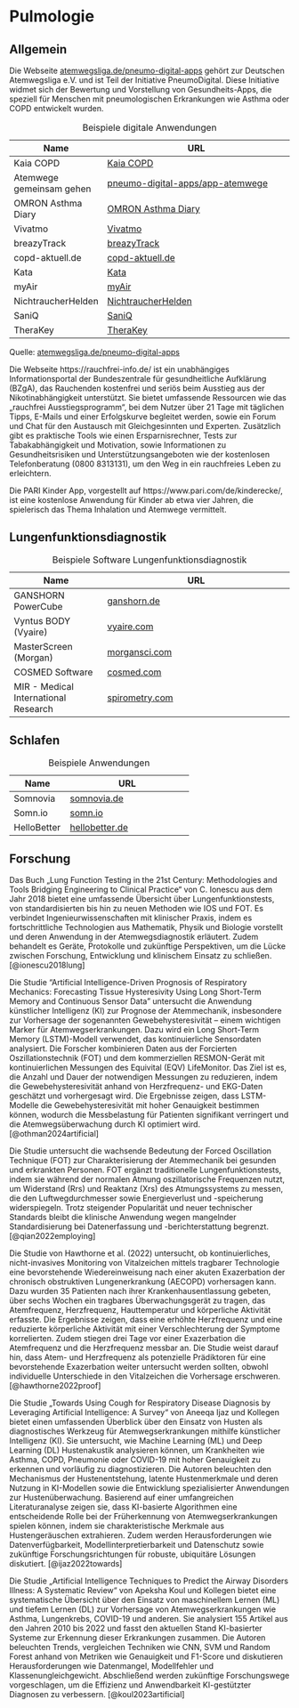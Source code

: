 # Pulmologie

## Allgemein

Die Webseite [atemwegsliga.de/pneumo-digital-apps](https://www.atemwegsliga.de/pneumo-digital-apps/articles/pneumo-digital-apps.html) gehört zur Deutschen Atemwegsliga e.V. und ist Teil der Initiative PneumoDigital. Diese Initiative widmet sich der Bewertung und Vorstellung von Gesundheits-Apps, die speziell für Menschen mit pneumologischen Erkrankungen wie Asthma oder COPD entwickelt wurden.

| Name                   | URL                                                                 |
|------------------------|---------------------------------------------------------------------|
| Kaia COPD              | [Kaia COPD](https://kaiahealth.de/patient-kaia-copd/)          |
| Atemwege gemeinsam gehen | [pneumo-digital-apps/app-atemwege](https://www.atemwegsliga.de/service-220/pneumodigital/pneumo-digital-apps/app-atemwege.html) |
| OMRON Asthma Diary     | [OMRON Asthma Diary](https://www.atemwegsliga.de/app/omron-asthma-diary.html) |
| Vivatmo                | [Vivatmo](https://www.atemwegsliga.de/app/vivatmo.html)              |
| breazyTrack            | [breazyTrack](https://www.atemwegsliga.de/app/breazy-track.html)      |
| copd-aktuell.de        | [copd-aktuell.de](https://www.atemwegsliga.de/app/copd-aktuell.de.html) |
| Kata                   | [Kata](https://www.atemwegsliga.de/app/kata.html)                    |
| myAir                  | [myAir](https://www.atemwegsliga.de/app/my-air.html)                  |
| NichtraucherHelden     | [NichtraucherHelden](https://www.atemwegsliga.de/app/nichtraucher-helden.html) |
| SaniQ                  | [SaniQ](https://www.atemwegsliga.de/app/sani-q-asthma.html)                  |
| TheraKey               | [TheraKey](https://www.atemwegsliga.de/app/thera-key.html)            |

: Beispiele digitale Anwendungen

Quelle: [atemwegsliga.de/pneumo-digital-apps](https://www.atemwegsliga.de/pneumo-digital-apps/articles/pneumo-digital-apps.html)

Die Webseite https://rauchfrei-info.de/ ist ein unabhängiges Informationsportal der Bundeszentrale für gesundheitliche Aufklärung (BZgA), das Rauchenden kostenfrei und seriös beim Ausstieg aus der Nikotinabhängigkeit unterstützt. Sie bietet umfassende Ressourcen wie das „rauchfrei Ausstiegsprogramm“, bei dem Nutzer über 21 Tage mit täglichen Tipps, E-Mails und einer Erfolgskurve begleitet werden, sowie ein Forum und Chat für den Austausch mit Gleichgesinnten und Experten. Zusätzlich gibt es praktische Tools wie einen Ersparnisrechner, Tests zur Tabakabhängigkeit und Motivation, sowie Informationen zu Gesundheitsrisiken und Unterstützungsangeboten wie der kostenlosen Telefonberatung (0800 8313131), um den Weg in ein rauchfreies Leben zu erleichtern.

Die PARI Kinder App, vorgestellt auf https://www.pari.com/de/kinderecke/, ist eine kostenlose Anwendung für Kinder ab etwa vier Jahren, die spielerisch das Thema Inhalation und Atemwege vermittelt.

## Lungenfunktionsdiagnostik

| Name                    | URL                                              |
|-------------------------|--------------------------------------------------|
| GANSHORN PowerCube     | [ganshorn.de](https://www.ganshorn.de/software-de/)         |
| Vyntus BODY (Vyaire)   | [vyaire.com](https://www.vyaire.com/products/sentrysuite-software-solution) |
| MasterScreen (Morgan)  | [morgansci.com](https://www.morgansci.com/pft-software/)    |
| COSMED Software        | [cosmed.com](https://www.cosmed.com/en/products/software)   |
| MIR - Medical International Research | [spirometry.com](https://www.spirometry.com/en/software/)   |

: Beispiele Software Lungenfunktionsdiagnostik

## Schlafen

| Name         | URL                           |
|--------------|-------------------------------|
| Somnovia     | [somnovia.de](https://somnovia.de/)         |
| Somn.io      | [somn.io](https://somn.io/)             |
| HelloBetter  | [hellobetter.de](https://hellobetter.de/online-kurse/schlafen/) |

: Beispiele Anwendungen

## Forschung

Das Buch „Lung Function Testing in the 21st Century: Methodologies and Tools Bridging Engineering to Clinical Practice“ von C. Ionescu aus dem Jahr 2018 bietet eine umfassende Übersicht über Lungenfunktionstests, von standardisierten bis hin zu neuen Methoden wie IOS und FOT. Es verbindet Ingenieurwissenschaften mit klinischer Praxis, indem es fortschrittliche Technologien aus Mathematik, Physik und Biologie vorstellt und deren Anwendung in der Atemwegsdiagnostik erläutert. Zudem behandelt es Geräte, Protokolle und zukünftige Perspektiven, um die Lücke zwischen Forschung, Entwicklung und klinischem Einsatz zu schließen. [@ionescu2018lung]

Die Studie "Artificial Intelligence-Driven Prognosis of Respiratory Mechanics: Forecasting Tissue Hysteresivity Using Long Short-Term Memory and Continuous Sensor Data" untersucht die Anwendung künstlicher Intelligenz (KI) zur Prognose der Atemmechanik, insbesondere zur Vorhersage der sogenannten Gewebehysteresivität – einem wichtigen Marker für Atemwegserkrankungen. Dazu wird ein Long Short-Term Memory (LSTM)-Modell verwendet, das kontinuierliche Sensordaten analysiert. Die Forscher kombinieren Daten aus der Forcierten Oszillationstechnik (FOT) und dem kommerziellen RESMON-Gerät mit kontinuierlichen Messungen des Equivital (EQV) LifeMonitor. Das Ziel ist es, die Anzahl und Dauer der notwendigen Messungen zu reduzieren, indem die Gewebehysteresivität anhand von Herzfrequenz- und EKG-Daten geschätzt und vorhergesagt wird. Die Ergebnisse zeigen, dass LSTM-Modelle die Gewebehysteresivität mit hoher Genauigkeit bestimmen können, wodurch die Messbelastung für Patienten signifikant verringert und die Atemwegsüberwachung durch KI optimiert wird. [@othman2024artificial]

Die Studie untersucht die wachsende Bedeutung der Forced Oscillation Technique (FOT) zur Charakterisierung der Atemmechanik bei gesunden und erkrankten Personen. FOT ergänzt traditionelle Lungenfunktionstests, indem sie während der normalen Atmung oszillatorische Frequenzen nutzt, um Widerstand (Rrs) und Reaktanz (Xrs) des Atmungssystems zu messen, die den Luftwegdurchmesser sowie Energieverlust und -speicherung widerspiegeln. Trotz steigender Popularität und neuer technischer Standards bleibt die klinische Anwendung wegen mangelnder Standardisierung bei Datenerfassung und -berichterstattung begrenzt. [@qian2022employing]

Die Studie von Hawthorne et al. (2022) untersucht, ob kontinuierliches, nicht-invasives Monitoring von Vitalzeichen mittels tragbarer Technologie eine bevorstehende Wiedereinweisung nach einer akuten Exazerbation der chronisch obstruktiven Lungenerkrankung (AECOPD) vorhersagen kann. Dazu wurden 35 Patienten nach ihrer Krankenhausentlassung gebeten, über sechs Wochen ein tragbares Überwachungsgerät zu tragen, das Atemfrequenz, Herzfrequenz, Hauttemperatur und körperliche Aktivität erfasste. Die Ergebnisse zeigen, dass eine erhöhte Herzfrequenz und eine reduzierte körperliche Aktivität mit einer Verschlechterung der Symptome korrelierten. Zudem stiegen drei Tage vor einer Exazerbation die Atemfrequenz und die Herzfrequenz messbar an. Die Studie weist darauf hin, dass Atem- und Herzfrequenz als potenzielle Prädiktoren für eine bevorstehende Exazerbation weiter untersucht werden sollten, obwohl individuelle Unterschiede in den Vitalzeichen die Vorhersage erschweren. [@hawthorne2022proof]

Die Studie „Towards Using Cough for Respiratory Disease Diagnosis by Leveraging Artificial Intelligence: A Survey“ von Aneeqa Ijaz und Kollegen bietet einen umfassenden Überblick über den Einsatz von Husten als diagnostisches Werkzeug für Atemwegserkrankungen mithilfe künstlicher Intelligenz (KI). Sie untersucht, wie Machine Learning (ML) und Deep Learning (DL) Hustenakustik analysieren können, um Krankheiten wie Asthma, COPD, Pneumonie oder COVID-19 mit hoher Genauigkeit zu erkennen und vorläufig zu diagnostizieren. Die Autoren beleuchten den Mechanismus der Hustenentstehung, latente Hustenmerkmale und deren Nutzung in KI-Modellen sowie die Entwicklung spezialisierter Anwendungen zur Hustenüberwachung. Basierend auf einer umfangreichen Literaturanalyse zeigen sie, dass KI-basierte Algorithmen eine entscheidende Rolle bei der Früherkennung von Atemwegserkrankungen spielen können, indem sie charakteristische Merkmale aus Hustengeräuschen extrahieren. Zudem werden Herausforderungen wie Datenverfügbarkeit, Modellinterpretierbarkeit und Datenschutz sowie zukünftige Forschungsrichtungen für robuste, ubiquitäre Lösungen diskutiert. [@ijaz2022towards]

Die Studie „Artificial Intelligence Techniques to Predict the Airway Disorders Illness: A Systematic Review“ von Apeksha Koul und Kollegen bietet eine systematische Übersicht über den Einsatz von maschinellem Lernen (ML) und tiefem Lernen (DL) zur Vorhersage von Atemwegserkrankungen wie Asthma, Lungenkrebs, COVID-19 und anderen. Sie analysiert 155 Artikel aus den Jahren 2010 bis 2022 und fasst den aktuellen Stand KI-basierter Systeme zur Erkennung dieser Erkrankungen zusammen. Die Autoren beleuchten Trends, vergleichen Techniken wie CNN, SVM und Random Forest anhand von Metriken wie Genauigkeit und F1-Score und diskutieren Herausforderungen wie Datenmangel, Modellfehler und Klassenungleichgewicht. Abschließend werden zukünftige Forschungswege vorgeschlagen, um die Effizienz und Anwendbarkeit KI-gestützter Diagnosen zu verbessern. [@koul2023artificial]
